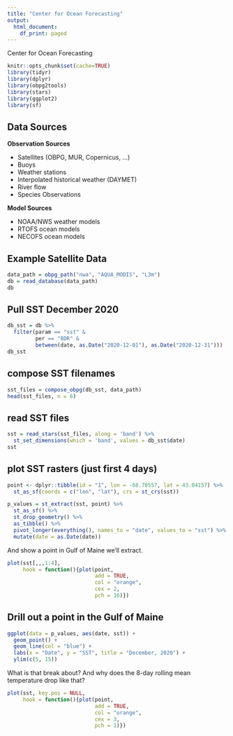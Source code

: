 ```yaml
---
title: "Center for Ocean Forecasting"
output:
  html_document:
    df_print: paged
---
```

Center for Ocean Forecasting

```r
knitr::opts_chunk$set(cache=TRUE)
library(tidyr)
library(dplyr)
library(obpg2tools)
library(stars)
library(ggplot2)
library(sf)
```



## Data Sources

**Observation Sources**

 - Satellites (OBPG, MUR, Copernicus, ...)
 - Buoys
 - Weather stations
 - Interpolated historical weather (DAYMET)
 - River flow
 - Species Observations

**Model Sources**

 - NOAA/NWS weather models
 - RTOFS ocean models
 - NECOFS ocean models


## Example Satellite Data
```r
data_path = obpg_path("nwa", "AQUA_MODIS", "L3m")
db = read_database(data_path)
db
```

## Pull SST December 2020
```r
db_sst = db %>%
  filter(param == "sst" &
         per == "8DR" &
         between(date, as.Date("2020-12-01"), as.Date("2020-12-31")))
db_sst
```

## compose SST filenames
```r
sst_files = compose_obpg(db_sst, data_path)
head(sst_files, n = 6)
```

## read SST files

```r
sst = read_stars(sst_files, along = 'band') %>%
  st_set_dimensions(which = 'band', values = db_sst$date)
sst
```

## plot SST rasters (just first 4 days)

```r
point <- dplyr::tibble(id = "1", lon = -68.70557, lat = 43.04157) %>%
  st_as_sf(coords = c("lon", "lat"), crs = st_crs(sst))

p_values = st_extract(sst, point) %>% 
  st_as_sf() %>% 
  st_drop_geometry() %>%
  as_tibble() %>% 
  pivot_longer(everything(), names_to = "date", values_to = "sst") %>%
  mutate(date = as.Date(date))
```

And show a point in Gulf of Maine we'll extract.

```r
plot(sst[,,,1:4], 
     hook = function(){plot(point, 
                            add = TRUE, 
                            col = "orange", 
                            cex = 2, 
                            pch = 16)})

```

## Drill out a point in the Gulf of Maine

```r
ggplot(data = p_values, aes(date, sst)) + 
  geom_point() + 
  geom_line(col = "blue") + 
  labs(x = "Date", y = "SST", title = "December, 2020") +
  ylim(c(5, 15))
```

What is that break about? And why does the 8-day rolling mean temperature drop like that?

```r
plot(sst, key.pos = NULL,
     hook = function(){plot(point, 
                            add = TRUE, 
                            col = "orange", 
                            cex = 3, 
                            pch = 1)})
```


